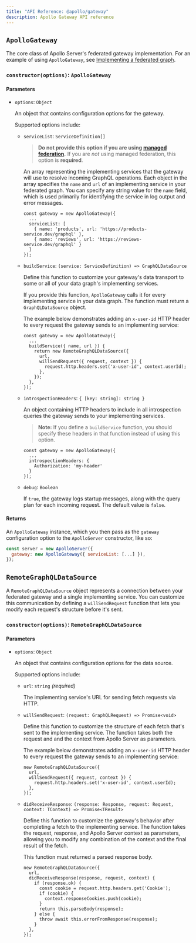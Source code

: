 ```yaml
---
title: "API Reference: @apollo/gateway"
description: Apollo Gateway API reference
---
```


## `ApolloGateway`

The core class of Apollo Server's federated gateway implementation. For an
example of using `ApolloGateway`, see [Implementing a federated graph](/federation/implementing/).

### `constructor(options)`: `ApolloGateway`

#### Parameters

* `options`: `Object`

  An object that contains configuration options for the gateway.

  Supported options include:

  * `serviceList`: `ServiceDefinition[]`

    > **Do not provide this option if you are using [managed federation](https://www.apollographql.com/docs/platform/federation/#managed-configuration).** If you
    > are _not_ using managed federation, this option is **required**.

    An array representing the implementing services that the gateway will use to resolve incoming GraphQL operations. Each object in the array specifies the `name` and `url` of an implementing service in your federated graph. You can specify any string value for the `name` field, which is used primarily for identifying the service in log output and error messages.

    ```js{3-6}
    const gateway = new ApolloGateway({
      ...
      serviceList: [
        { name: 'products', url: 'https://products-service.dev/graphql' },
        { name: 'reviews', url: 'https://reviews-service.dev/graphql' }
      ]
    });
    ```

  * `buildService`: `(service: ServiceDefinition) => GraphQLDataSource`

    Define this function to customize your gateway's data transport to some or
    all of your data graph's implementing services.

    If you provide this function, `ApolloGateway` calls it for every
    implementing service in your data graph. The function must return a `GraphQLDataSource` object.

    The example below demonstrates adding an `x-user-id`
    HTTP header to every request the gateway sends to an implementing service:

    ```js{3-10}
    const gateway = new ApolloGateway({
      ...
      buildService({ name, url }) {
        return new RemoteGraphQLDataSource({
          url,
          willSendRequest({ request, context }) {
            request.http.headers.set('x-user-id', context.userId);
          },
        });
      },
    });
    ```

  * `introspectionHeaders`: `{ [key: string]: string }`

    An object containing HTTP headers to include in all introspection queries
    the gateway sends to your implementing services.

    > **Note:** If you define a `buildService` function, you should specify these headers
    > in that function instead of using this option.

    ```js{3-5}
    const gateway = new ApolloGateway({
      ...
      introspectionHeaders: {
        Authorization: 'my-header'
      }
    });
    ```

  * `debug`: `Boolean`

    If `true`, the gateway logs startup messages, along with the query plan for
    each incoming request. The default value is `false`.

#### Returns

An `ApolloGateway` instance, which you then pass as the `gateway` configuration option to the `ApolloServer` constructor, like so:

```javascript
const server = new ApolloServer({
  gateway: new ApolloGateway({ serviceList: [...] }),
});
```

## `RemoteGraphQLDataSource`

A `RemoteGraphQLDataSource` object represents a connection between your
federated gateway and a single implementing service. You can customize this
communication by defining a `willSendRequest` function that lets you modify each
request's structure before it's sent.

### `constructor(options)`: `RemoteGraphQLDataSource`

#### Parameters

* `options`: `Object`

  An object that contains configuration options for the data source.

  Supported options include:

  * `url`: `string` _(required)_

    The implementing service's URL for sending fetch requests via HTTP.

  * `willSendRequest`: `(request: GraphQLRequest) => Promise<void>`

    Define this function to customize the structure of each fetch that's sent
    to the implementing service. The function takes both the request and
    and the context from Apollo Server as parameters.

    The example below demonstrates adding an `x-user-id`
    HTTP header to every request the gateway sends to an implementing service:

    ```js{3-5}
    new RemoteGraphQLDataSource({
      url,
      willSendRequest({ request, context }) {
        request.http.headers.set('x-user-id', context.userId);
      },
    });
    ```

  * `didReceiveResponse`: `(response: Response, request: Request, context: TContext) => Promise<TResult>`

    Define this function to customize the gateway's behavior after completing
    a fetch to the implementing service. The function takes the request, response, and Apollo Server context as parameters, allowing you to modify any combination of the context and the final result of the fetch.

    This function must returned a parsed response body.

    ```js{3-13}
    new RemoteGraphQLDataSource({
      url,
      didReceiveResponse(response, request, context) {
        if (response.ok) {
          const cookie = request.http.headers.get('Cookie');
          if (cookie) {
            context.responseCookies.push(cookie);
          }
          return this.parseBody(response);
        } else {
          throw await this.errorFromResponse(response);
        }
      },
    });
    ```
